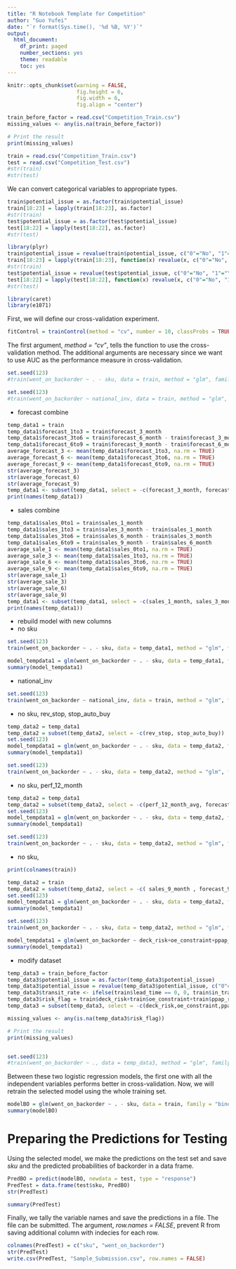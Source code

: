 ```yaml
---
title: "R Notebook Template for Competition"
author: "Guo Yufei"
date: "`r format(Sys.time(), '%d %B, %Y')`"
output:
  html_document:
    df_print: paged
    number_sections: yes
    theme: readable
    toc: yes
---
```


```r
knitr::opts_chunk$set(warning = FALSE, 
                      fig.height = 6,
                      fig.width = 6,
                      fig.align = "center")
```


```r
train_before_factor = read.csv("Competition_Train.csv")
missing_values <- any(is.na(train_before_factor))

# Print the result
print(missing_values)
```

```r
train = read.csv("Competition_Train.csv")
test = read.csv("Competition_Test.csv")
#str(train)
#str(test)
```


We can convert categorical variables to appropriate types.
```r
train$potential_issue = as.factor(train$potential_issue)
train[18:23] = lapply(train[18:23], as.factor)
#str(train)
test$potential_issue = as.factor(test$potential_issue)
test[18:22] = lapply(test[18:22], as.factor)
#str(test)

```


```r
library(plyr)
train$potential_issue = revalue(train$potential_issue, c("0"="No", "1"="Yes"))
train[18:23] = lapply(train[18:23], function(x) revalue(x, c("0"="No", "1"="Yes")))
#str(train)
test$potential_issue = revalue(test$potential_issue, c("0"="No", "1"="Yes"))
test[18:22] = lapply(test[18:22], function(x) revalue(x, c("0"="No", "1"="Yes")))
#str(test)
```


```r
library(caret)
library(e1071)
```


First, we will define our cross-validation experiment.
```r
fitControl = trainControl(method = "cv", number = 10, classProbs = TRUE, summaryFunction = twoClassSummary)
```
The first argument, *method = "cv"*, tells the function to use the cross-validation method. The additional arguments are necessary since we want to use AUC as the performance measure in cross-validation.


```r
set.seed(123)
#train(went_on_backorder ~ . - sku, data = train, method = "glm", family = "binomial", trControl = fitControl, metric = "ROC")
```


```r
set.seed(123)
#train(went_on_backorder ~ national_inv, data = train, method = "glm", family = "binomial", trControl = fitControl, metric = "ROC")
```

- forecast combine

```r
temp_data1 = train
temp_data1$forecast_1to3 = train$forecast_3_month
temp_data1$forecast_3to6 = train$forecast_6_month - train$forecast_3_month
temp_data1$forecast_6to9 = train$forecast_9_month - train$forecast_6_month
average_forecast_3 <- mean(temp_data1$forecast_1to3, na.rm = TRUE)
average_forecast_6 <- mean(temp_data1$forecast_3to6, na.rm = TRUE)
average_forecast_9 <- mean(temp_data1$forecast_6to9, na.rm = TRUE)
str(average_forecast_3)
str(average_forecast_6)
str(average_forecast_9)
temp_data1 <- subset(temp_data1, select = -c(forecast_3_month, forecast_6_month, forecast_9_month))
print(names(temp_data1))
```

- sales combine

```r
temp_data1$sales_0to1 = train$sales_1_month
temp_data1$sales_1to3 = train$sales_3_month - train$sales_1_month
temp_data1$sales_3to6 = train$sales_6_month - train$sales_3_month
temp_data1$sales_6to9 = train$sales_9_month - train$sales_6_month
average_sale_1 <- mean(temp_data1$sales_0to1, na.rm = TRUE)
average_sale_3 <- mean(temp_data1$sales_1to3, na.rm = TRUE)
average_sale_6 <- mean(temp_data1$sales_3to6, na.rm = TRUE)
average_sale_9 <- mean(temp_data1$sales_6to9, na.rm = TRUE)
str(average_sale_1)
str(average_sale_3)
str(average_sale_6)
str(average_sale_9)
temp_data1 <- subset(temp_data1, select = -c(sales_1_month, sales_3_month, sales_6_month, sales_9_month))
print(names(temp_data1))
```


- rebuild model with new columns
- no sku
```r
set.seed(123)
train(went_on_backorder ~ . - sku, data = temp_data1, method = "glm", family = "binomial", trControl = fitControl, metric = "ROC")
```

```r
model_tempdata1 = glm(went_on_backorder ~ . - sku, data = temp_data1, family = "binomial")
summary(model_tempdata1)
```

- national_inv

```r
set.seed(123)
train(went_on_backorder ~ national_inv, data = train, method = "glm", family = "binomial", trControl = fitControl, metric = "ROC")
```


- no sku, rev_stop, stop_auto_buy

```r
temp_data2 = temp_data1
temp_data2 = subset(temp_data2, select = -c(rev_stop, stop_auto_buy))
set.seed(123)
model_tempdata1 = glm(went_on_backorder ~ . - sku, data = temp_data2, family = "binomial")
summary(model_tempdata1)
```

```r
set.seed(123)
train(went_on_backorder ~ . - sku, data = temp_data2, method = "glm", family = "binomial", trControl = fitControl, metric = "ROC")

```

- no sku, perf_12_month

```r
temp_data2 = temp_data1
temp_data2 = subset(temp_data2, select = -c(perf_12_month_avg, forecast_6to9,rev_stop))
set.seed(123)
model_tempdata1 = glm(went_on_backorder ~ . - sku, data = temp_data2, family = "binomial")
summary(model_tempdata1)
```

```r
set.seed(123)
train(went_on_backorder ~ . - sku, data = temp_data2, method = "glm", family = "binomial", trControl = fitControl, metric = "ROC")

```

- no sku, 

```r
print(colnames(train))
```



```r
temp_data2 = train
temp_data2 = subset(temp_data2, select = -c( sales_9_month , forecast_9_month))
set.seed(123)
model_tempdata1 = glm(went_on_backorder ~ . - sku, data = temp_data2, family = "binomial")
summary(model_tempdata1)
```

```r
set.seed(123)
train(went_on_backorder ~ . - sku, data = temp_data2, method = "glm", family = "binomial", trControl = fitControl, metric = "ROC")

```

```r
model_tempdata1 = glm(went_on_backorder ~ deck_risk+oe_constraint+ppap_risk+stop_auto_buy+rev_stop, data = temp_data2, family = "binomial")
summary(model_tempdata1)
```


- modify dataset
```r
temp_data3 = train_before_factor
temp_data3$potential_issue = as.factor(temp_data3$potential_issue)
temp_data3$potential_issue = revalue(temp_data3$potential_issue, c("0"="No", "1"="Yes"))
temp_data3$transit_rate <- ifelse(train$lead_time == 0, 0, train$in_transit_qty / train$lead_time)
temp_data3$risk_flag = train$deck_risk+train$oe_constraint+train$ppap_risk+train$stop_auto_buy+train$rev_stop+train$potential_issue
temp_data3 = subset(temp_data3, select = -c(deck_risk,oe_constraint,ppap_risk,stop_auto_buy,rev_stop,potential_issue))

missing_values <- any(is.na(temp_data3$risk_flag))

# Print the result
print(missing_values)


set.seed(123)
#train(went_on_backorder ~ ., data = temp_data3, method = "glm", family = "binomial", trControl = fitControl, metric = "ROC")

```



Between these two logistic regression models, the first one with all the independent variables performs better in cross-validation. Now, we will retrain the selected model using the whole training set.
```r
modelBO = glm(went_on_backorder ~ . - sku, data = train, family = "binomial")
summary(modelBO)
```


# Preparing the Predictions for Testing


Using the selected model, we make the predictions on the test set and save *sku* and the predicted probabilities of backorder in a data frame.
```r
PredBO = predict(modelBO, newdata = test, type = "response")
PredTest = data.frame(test$sku, PredBO)
str(PredTest)
```


```r
summary(PredTest)
```


Finally, we tally the variable names and save the predictions in a file. The file can be submitted. The argument, *row.names = FALSE*, prevent R from saving additional column with indecies for each row.
```r
colnames(PredTest) = c("sku", "went_on_backorder")
str(PredTest)
write.csv(PredTest, "Sample_Submission.csv", row.names = FALSE)
```


